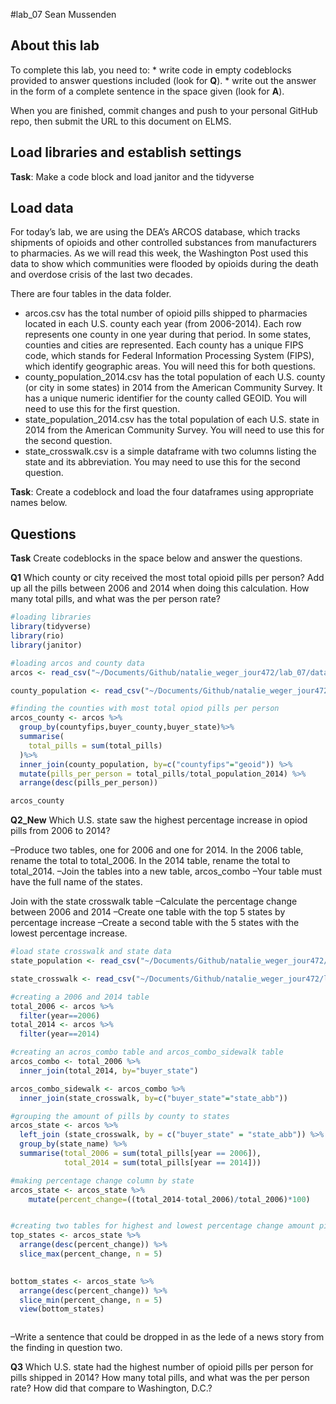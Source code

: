 #lab_07 Sean Mussenden

## About this lab

To complete this lab, you need to: \* write code in empty codeblocks provided to answer questions included (look for **Q**). \* write out the answer in the form of a complete sentence in the space given (look for **A**).

When you are finished, commit changes and push to your personal GitHub repo, then submit the URL to this document on ELMS.

## Load libraries and establish settings

**Task**: Make a code block and load janitor and the tidyverse

## Load data

For today's lab, we are using the DEA's ARCOS database, which tracks shipments of opioids and other controlled substances from manufacturers to pharmacies. As we will read this week, the Washington Post used this data to show which communities were flooded by opioids during the death and overdose crisis of the last two decades.

There are four tables in the data folder.

-   arcos.csv has the total number of opioid pills shipped to pharmacies located in each U.S. county each year (from 2006-2014). Each row represents one county in one year during that period. In some states, counties and cities are represented. Each county has a unique FIPS code, which stands for Federal Information Processing System (FIPS), which identify geographic areas. You will need this for both questions.
-   county_population_2014.csv has the total population of each U.S. county (or city in some states) in 2014 from the American Community Survey. It has a unique numeric identifier for the county called GEOID. You will need to use this for the first question.
-   state_population_2014.csv has the total population of each U.S. state in 2014 from the American Community Survey. You will need to use this for the second question.
-   state_crosswalk.csv is a simple dataframe with two columns listing the state and its abbreviation. You may need to use this for the second question.

**Task**: Create a codeblock and load the four dataframes using appropriate names below.

## Questions

**Task** Create codeblocks in the space below and answer the questions.

**Q1** Which county or city received the most total opioid pills per person? Add up all the pills between 2006 and 2014 when doing this calculation. How many total pills, and what was the per person rate?

```r
#loading libraries 
library(tidyverse)
library(rio)
library(janitor)

#loading arcos and county data 
arcos <- read_csv("~/Documents/Github/natalie_weger_jour472/lab_07/data/arcos.csv")

county_population <- read_csv("~/Documents/Github/natalie_weger_jour472/lab_07/data/county_population_2014.csv")

#finding the counties with most total opiod pills per person 
arcos_county <- arcos %>% 
  group_by(countyfips,buyer_county,buyer_state)%>%
  summarise(
    total_pills = sum(total_pills)
  )%>%
  inner_join(county_population, by=c("countyfips"="geoid")) %>%
  mutate(pills_per_person = total_pills/total_population_2014) %>%
  arrange(desc(pills_per_person))

arcos_county

```

**Q2_New** Which U.S. state saw the highest percentage increase in opiod pills from 2006 to 2014?

--Produce two tables, one for 2006 and one for 2014. In the 2006 table, rename the total to total_2006. In the 2014 table, rename the total to total_2014. --Join the tables into a new table, arcos_combo --Your table must have the full name of the states.

Join with the state crosswalk table --Calculate the percentage change between 2006 and 2014 --Create one table with the top 5 states by percentage increase --Create a second table with the 5 states with the lowest percentage increase.

```r
#load state crosswalk and state data 
state_population <- read_csv("~/Documents/Github/natalie_weger_jour472/lab_07/data/state_population_2014.csv")

state_crosswalk <- read_csv("~/Documents/Github/natalie_weger_jour472/lab_07/data/state_crosswalk.csv")

#creating a 2006 and 2014 table 
total_2006 <- arcos %>%
  filter(year==2006)
total_2014 <- arcos %>%
  filter(year==2014)

#creating an acros_combo table and arcos_combo_sidewalk table 
arcos_combo <- total_2006 %>%
  inner_join(total_2014, by="buyer_state") 

arcos_combo_sidewalk <- arcos_combo %>%
  inner_join(state_crosswalk, by=c("buyer_state"="state_abb"))

#grouping the amount of pills by county to states
arcos_state <- arcos %>%
  left_join (state_crosswalk, by = c("buyer_state" = "state_abb")) %>%
  group_by(state_name) %>%
  summarise(total_2006 = sum(total_pills[year == 2006]),
            total_2014 = sum(total_pills[year == 2014]))

#making percentage change column by state  
arcos_state <- arcos_state %>%
    mutate(percent_change=((total_2014-total_2006)/total_2006)*100)


#creating two tables for highest and lowest percentage change amount pills in each state
top_states <- arcos_state %>%
  arrange(desc(percent_change)) %>%
  slice_max(percent_change, n = 5)
  

bottom_states <- arcos_state %>%
  arrange(desc(percent_change)) %>%
  slice_min(percent_change, n = 5)
  view(bottom_states)



```

--Write a sentence that could be dropped in as the lede of a news story from the finding in question two.

**Q3** Which U.S. state had the highest number of opioid pills per person for pills shipped in 2014? How many total pills, and what was the per person rate? How did that compare to Washington, D.C.?
